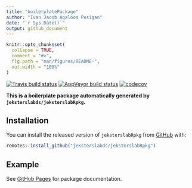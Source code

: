 ```yaml
---
title: "boilerplatePackage"
author: "Ivan Jacob Agaloos Pesigan"
date: "`r Sys.Date()`"
output: github_document
---
```


<!-- README.md is generated from README.Rmd. Please edit that file -->

```r
knitr::opts_chunk$set(
  collapse = TRUE,
  comment = "#>",
  fig.path = "man/figures/README-",
  out.width = "100%"
)
```

<!-- badges: start -->
[![Travis build status](https://travis-ci.org/jeksterslabds/boilerplatePackage.svg?branch=master)](https://travis-ci.org/jeksterslabds/boilerplatePackage)
[![AppVeyor build status](https://ci.appveyor.com/api/projects/status/github/jeksterslabds/boilerplatePackage?branch=master&svg=true)](https://ci.appveyor.com/project/jeksterslabds/boilerplatePackage)
[![codecov](https://codecov.io/github/jeksterslabds/boilerplatePackage/branch/master/graphs/badge.svg)](https://codecov.io/github/jeksterslabds/boilerplatePackage) 
<!-- badges: end -->

**This is a boilerplate package automatically generated by `jeksterslabds/jeksterslabRpkg`.**

## Installation

You can install the released version of `jeksterslabRpkg` from [GitHub](https://github.com/jeksterslabds/jeksterslabRpkg) with:

```r
remotes::install_github("jeksterslabds/jeksterslabRpkg")
```

## Example

See [GitHub Pages](https://jeksterslabds.github.io/boilerplatePackage/)
for package documentation.
